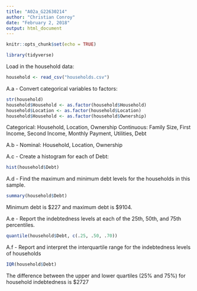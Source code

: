 ```yaml
---
title: "A02a_G22630214"
author: "Christian Conroy"
date: "February 2, 2018"
output: html_document
---
```


```r
knitr::opts_chunk$set(echo = TRUE)
```

```r
library(tidyverse)
```

Load in the household data:

```r
household <- read_csv("households.csv")
```

A.a -
Convert categorical variables to factors:

```r
str(household)
household$Household <- as.factor(household$Household)
household$Location <- as.factor(household$Location)
household$Household <- as.factor(household$Ownership)
```

Categorical: Household, Location, Ownership
Continuous: Family Size, First Income, Second Income, Monthly Payment, Utilities, Debt

A.b -
Nominal: Household, Location, Ownership

A.c -
Create a histogram for each of Debt: 

```r
hist(household$Debt)
```

A.d  - Find the maximum and minimum debt levels for the households in this sample.
```r
summary(household$Debt)
```
Minimum debt is $227 and maximum debt is $9104. 

A.e - Report the indebtedness levels at each of the 25th, 50th, and 75th percentiles.
```r
quantile(household$Debt, c(.25, .50, .70))
```

A.f - Report and interpret the interquartile range for the indebtedness levels of households
```r
IQR(household$Debt)
```

The difference between the upper and lower quartiles (25% and 75%) for household indebtedness is $2727
